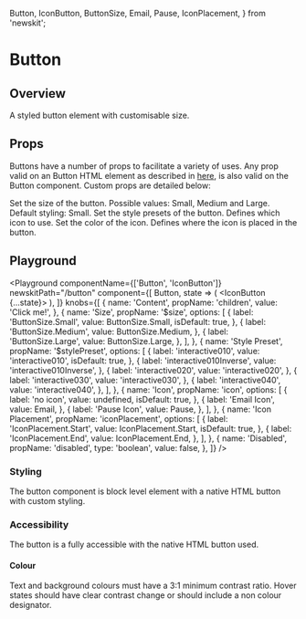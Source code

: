 
  Button,
  IconButton,
  ButtonSize,
  Email,
  Pause,
  IconPlacement,
} from 'newskit';


# Button

## Overview

A styled button element with customisable size.

## Props

Buttons have a number of props to facilitate a variety of uses. Any prop valid on an Button HTML element as described in [here](https://developer.mozilla.org/en-US/docs/Web/HTML/Element/button#Attributes), is also valid on the Button component.
Custom props are detailed below:

<LegacyBlock marginTop="sizing040">
  <Prop
    name="$size"
    type="ButtonSize"
    enum={ButtonSize}
    default={ButtonSize.Small}
  >
    Set the size of the button. Possible values: Small, Medium and Large.
    Default styling: Small.
  </Prop>
  <Prop name="$stylePreset" type="string" default="interactive010">
    Set the style presets of the button.
  </Prop>
  <Prop name="icon" type="React.ComponentType">
    Defines which icon to use.
  </Prop>
  <Prop name="$iconColor" type="ColorKeys" default="buttonFill">
    Set the color of the icon.
  </Prop>
  <Prop
    name="iconPlacement"
    type="IconPlacement.Start | IconPlacement.End"
    default="IconPlacement.Start"
  >
    Defines where the icon is placed in the button.
  </Prop>
</LegacyBlock>

## Playground

<Playground
  componentName={['Button', 'IconButton']}
  newskitPath="/button"
  component={[
    Button,
    state => (
      <IconButton {...state}>
        <Email />
      </IconButton>
    ),
  ]}
  knobs={[
    {
      name: 'Content',
      propName: 'children',
      value: 'Click me!',
    },
    {
      name: 'Size',
      propName: '$size',
      options: [
        {
          label: 'ButtonSize.Small',
          value: ButtonSize.Small,
          isDefault: true,
        },
        {
          label: 'ButtonSize.Medium',
          value: ButtonSize.Medium,
        },
        {
          label: 'ButtonSize.Large',
          value: ButtonSize.Large,
        },
      ],
    },
    {
      name: 'Style Preset',
      propName: '$stylePreset',
      options: [
        {
          label: 'interactive010',
          value: 'interactive010',
          isDefault: true,
        },
        {
          label: 'interactive010Inverse',
          value: 'interactive010Inverse',
        },
        {
          label: 'interactive020',
          value: 'interactive020',
        },
        {
          label: 'interactive030',
          value: 'interactive030',
        },
        {
          label: 'interactive040',
          value: 'interactive040',
        },
      ],
    },
    {
      name: 'Icon',
      propName: 'icon',
      options: [
        {
          label: 'no icon',
          value: undefined,
          isDefault: true,
        },
        {
          label: 'Email Icon',
          value: Email,
        },
        {
          label: 'Pause Icon',
          value: Pause,
        },
      ],
    },
    {
      name: 'Icon Placement',
      propName: 'iconPlacement',
      options: [
        {
          label: 'IconPlacement.Start',
          value: IconPlacement.Start,
          isDefault: true,
        },
        {
          label: 'IconPlacement.End',
          value: IconPlacement.End,
        },
      ],
    },
    {
      name: 'Disabled',
      propName: 'disabled',
      type: 'boolean',
      value: false,
    },
  ]}
/>

### Styling

The button component is block level element with a native HTML button with custom styling.

### Accessibility

The button is a fully accessible with the native HTML button used.

#### Colour

Text and background colours must have a 3:1 minimum contrast ratio.
Hover states should have clear contrast change or should include a non colour designator.
